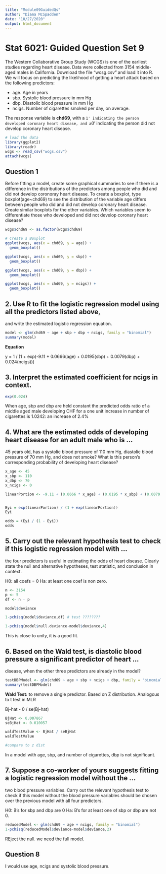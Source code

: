 ```yaml
---
title: "Module09GuidedQs"
author: "Diana McSpadden"
date: "10/27/2020"
output: html_document
---
```

# Stat 6021: Guided Question Set 9


The Western Collaborative Group Study (WCGS) is one of the earliest studies regarding
heart disease. Data were collected from 3154 middle-aged males in California. Download
the file "wcsg.csv" and load it into R. We will focus on predicting the likelihood of getting
a heart attack based on the following predictors:

* age. Age in years
* sbp. Systolic blood pressure in mm Hg
* dbp. Diastolic blood pressure in mm Hg
* ncigs. Number of cigarettes smoked per day, on average.

The response variable is **chd69**, with a `1' indicating the person developed coronary heart
disease, and a `0' indicating the person did not develop coronary heart disease.
```r
# load the data
library(ggplot2)
library(readr)
wcgs <- read_csv("wcgs.csv")
attach(wcgs)
```

## Question 1
Before fitting a model, create some graphical summaries to see if there is a difference in
the distributions of the predictors among people who did and did not develop coronoray
heart disease. To create a boxplot, type boxplot(age~chd69) to see the distribution
of the variable age differs between people who did and did not develop coronary heart
disease. Create similar boxplots for the other variables. Which variables seem to
differentiate those who developed and did not develop coronary heart disease?

```r


wcgs$chd69 <- as.factor(wcgs$chd69)

# Create a Boxplot
ggplot(wcgs, aes(x = chd69, y = age)) + 
  geom_boxplot()

ggplot(wcgs, aes(x = chd69, y = sbp)) + 
  geom_boxplot()

ggplot(wcgs, aes(x = chd69, y = dbp)) + 
  geom_boxplot()

ggplot(wcgs, aes(x = chd69, y = ncigs)) + 
  geom_boxplot()

```

## 2. Use R to fit the logistic regression model using all the predictors listed above,
and write the estimated logistic regression equation.

```r

model <- glm(chd69 ~ age + sbp + dbp + ncigs, family = "binomial")
summary(model)
```

**Equation**

y = 1 / (1 + exp(-9.11 + 0.0666(age) + 0.0195(sbp) + 0.0079(dbp) + 0.024(ncigs)))


## 3. Interpret the estimated coefficient for ncigs in context.
```r
exp(0.024)
```

When age, sbp and dbp are held constant the predicted odds ratio of a middle aged male developing CHF for a one unit increase in number of cigarettes is 1.0242: an increase of 2.4%

## 4. What are the estimated odds of developing heart disease for an adult male who is ...
45 years old, has a systolic blood pressure of 110 mm Hg, diastolic blood pressure of
70 mm Hg, and does not smoke? What is this person's corresponding probability of
developing heart disease?


```r
x_age <- 45
x_sbp <- 110
x_dbp <- 70
x_ncigs <- 0

linearPortion <- -9.11 + (0.0666 * x_age) + (0.0195 * x_sbp) + (0.0079 * x_dbp) + (0.024 * x_ncigs)


Eyi = exp(linearPortion) / (1 + exp(linearPortion))
Eyi
```


```r
odds = (Eyi / (1 - Eyi))
odds

```

## 5. Carry out the relevant hypothesis test to check if this logistic regression model with ...
the four predictors is useful in estimating the odds of heart disease. Clearly state the
null and alternative hypotheses, test statistic, and conclusion in context.

H0: all coefs = 0
Ha: at least one coef is non zero.

```r
n <- 3154
p <- 5
df <- n - p

model$deviance

1-pchisq(model$deviance,df) # test ????????

1-pchisq(model$null.deviance-model$deviance,4)
```
This is close to unity, it is a good fit.


## 6. Based on the Wald test, is diastolic blood pressure a significant predictor of heart ...
disease, when the other three predictors are already in the model?

```r
testDBPModel <- glm(chd69 ~ age + sbp + ncigs + dbp, family = "binomial")
summary(testDBPModel)
```


**Wald Test:** to remove a single predictor. Based on Z distribution. Analogous to t test in MLR

Bj-hat - 0 / se(Bj-hat)

```r

BjHat <- 0.007867
seBjHat <- 0.010057

waldTestValue <- BjHat / seBjHat
waldTestValue

#compare to z dist 

```
In a model with age, sbp, and number of cigarettes, dbp is not significant.

## 7. Suppose a co-worker of yours suggests  fitting a logistic regression model without the ...
two blood pressure variables. Carry out the relevant hypothesis test to check if this
model without the blood pressure variables should be chosen over the previous model
with all four predictors.

H0: B's for sbp and dbp are 0
Ha: B's for at least one of sbp or dbp are not 0.

```r
reducedModel <- glm(chd69 ~ age + ncigs, family = "binomial")
1-pchisq(reducedModel$deviance-model$deviance,2) 

```
REject the null. we need the full model.

## Question 8

I would use age, ncigs and systolic blood pressure.

